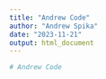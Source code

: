 ```yaml
---
title: "Andrew Code"
author: "Andrew Spika"
date: "2023-11-21"
output: html_document
---
```


```r
# Andrew Code
```

